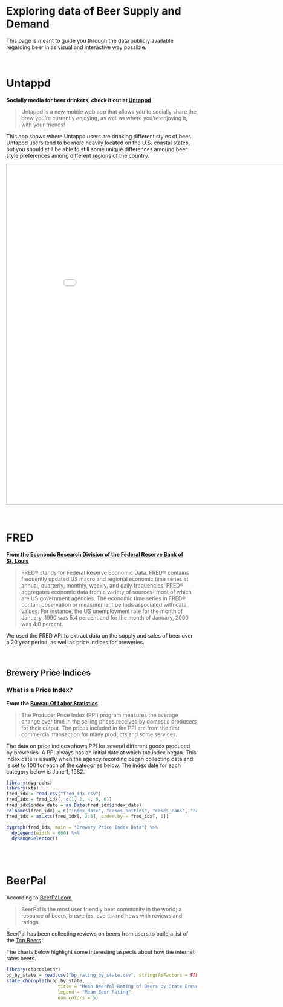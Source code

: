 <br><br>

# Exploring data of Beer Supply and Demand 

This page is meant to guide you through the data publicly available regarding
beer in as visual and interactive way possible. 

<br>

# Untappd

**Socially media for beer drinkers, check it out at [Untappd](https://untappd.com)**

> Untappd is a new mobile web app that allows you to socially share the brew you're currently enjoying, as well as where you're enjoying it, with your friends!

This app shows where Untappd users are drinking different styles of beer. 
Untappd users tend to be more heavily located on the U.S. coastal states, but you 
should still be able to still some unique differences amound beer style preferences 
among different regions of the country.  

<iframe src="./Capstone Dashboard/" style="border: 1px solid #AAA; width: 900px; height: 900px"></iframe>

<br>

# FRED

**From the [Economic Research Division of the Federal Reserve Bank of St. Louis](https://research.stlouisfed.org/docs/api/fred/fred.html)**

> FRED® stands for Federal Reserve Economic Data. FRED® contains frequently updated US macro and regional economic time series at annual, quarterly, monthly, weekly, and daily frequencies. FRED® aggregates economic data from a variety of sources- most of which are US government agencies. The economic time series in FRED® contain observation or measurement periods associated with data values. For instance, the US unemployment rate for the month of January, 1990 was 5.4 percent and for the month of January, 2000 was 4.0 percent.

We used the FRED API to extract data on the supply and sales of beer over a 20 year period,
as well as price indices for breweries.

<br>

## Brewery Price Indices

### What is a Price Index?

**From the [Bureau Of Labor Statistics](http://www.bls.gov/ppi/data.htmhttp://www.bls.gov/ppi/data.htm)**

> The Producer Price Index (PPI) program measures the average change over time in 
> the selling prices received by domestic producers for their output. The prices 
> included in the PPI are from the first commercial transaction for many products 
> and some services.

The data on price indices shows PPI for several different goods produced by breweries. 
A PPI always has an initial date at which the index began. 
This index date is usually when the agency recording began
collecting data and is set to 100 for each of the categories below. 
The index date for each category below is June 1, 1982.

```r
library(dygraphs)
library(xts)
fred_idx = read.csv("fred_idx.csv")
fred_idx = fred_idx[, c(1, 2, 4, 5, 6)]
fred_idx$index_date = as.Date(fred_idx$index_date)
colnames(fred_idx) = c("index_date", "cases_bottles", "cases_cans", "barrels_and_kegs", "overall")
fred_idx = as.xts(fred_idx[, 2:5], order.by = fred_idx[, 1])
```

```r
dygraph(fred_idx, main = "Brewery Price Index Data") %>%
  dyLegend(width = 600) %>%
  dyRangeSelector()
```

<br><br>

# BeerPal

According to [BeerPal.com](http://www.beerpal.com/)

> BeerPal is the most user friendly beer community in the world; a resource of beers, breweries, events and news with reviews and ratings.

BeerPal has been collecting reviews on beers from users to build a list of the 
[Top Beers](http://www.beerpal.com/Best-Beer.htm).

The charts below highlight some interesting aspects about how the internet rates beers.

```r
library(choroplethr)
bp_by_state = read.csv("bp_rating_by_state.csv", stringsAsFactors = FALSE)
state_choropleth(bp_by_state, 
                   title = "Mean BeerPal Rating of Beers by State Brewed In",
                   legend = "Mean Beer Rating",
                   num_colors = 5)
```


